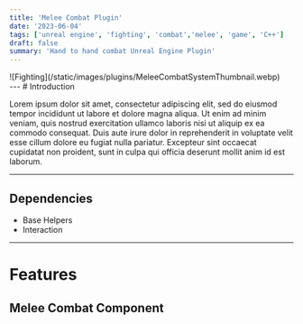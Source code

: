 ```yaml
---
title: 'Melee Combat Plugin'
date: '2023-06-04'
tags: ['unreal engine', 'fighting', 'combat','melee', 'game', 'C++']
draft: false
summary: 'Hand to hand combat Unreal Engine Plugin'
---
```

<div className="flex flex-wrap -mx-2 overflow-hidden xl:-mx-2">
    <div className="my-1 px-2 w-full overflow-hidden xl:my-1 xl:px-2 xl:w-1/2">
        ![Fighting](/static/images/plugins/MeleeCombatSystemThumbnail.webp)
    </div>
</div>
--- 
# Introduction

Lorem ipsum dolor sit amet, consectetur adipiscing elit, sed do eiusmod tempor incididunt ut labore et dolore magna aliqua. 
Ut enim ad minim veniam, quis nostrud exercitation ullamco laboris nisi ut aliquip ex ea commodo consequat. 
Duis aute irure dolor in reprehenderit in voluptate velit esse cillum dolore eu fugiat nulla pariatur. 
Excepteur sint occaecat cupidatat non proident, sunt in culpa qui officia deserunt mollit anim id est laborum.


--- 

## Dependencies

- Base Helpers
- Interaction

---
# Features

## Melee Combat Component
